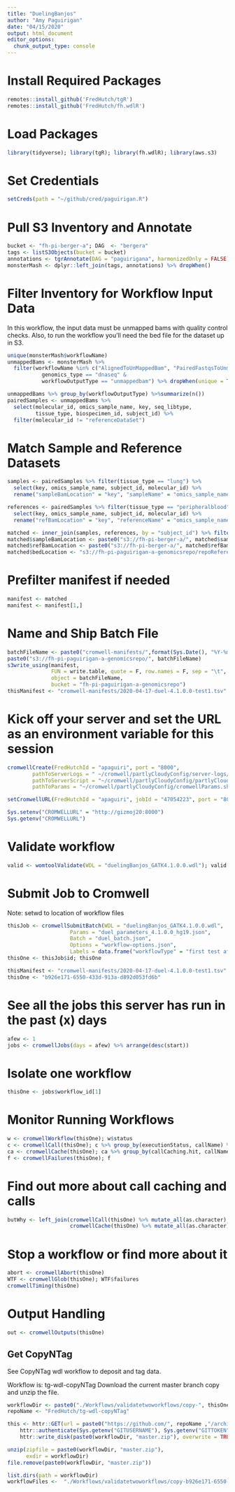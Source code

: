 ```yaml
---
title: "DuelingBanjos"
author: "Amy Paguirigan"
date: "04/15/2020"
output: html_document
editor_options: 
  chunk_output_type: console
---
```

# Install Required Packages
```r
remotes::install_github('FredHutch/tgR')
remotes::install_github('FredHutch/fh.wdlR')
```

# Load Packages
```r
library(tidyverse); library(tgR); library(fh.wdlR); library(aws.s3)
```

# Set Credentials
```r
setCreds(path = "~/github/cred/paguirigan.R") 
```

# Pull S3 Inventory and Annotate
```r
bucket <- "fh-pi-berger-a"; DAG  <- "bergera"
tags <- listS3Objects(bucket = bucket)
annotations <- tgrAnnotate(DAG = "paguirigana", harmonizedOnly = FALSE)
monsterMash <- dplyr::left_join(tags, annotations) %>% dropWhen()
```

# Filter Inventory for Workflow Input Data
In this workflow, the input data must be unmapped bams with quality control checks.  Also, to run the workflow you'll need the bed file for the dataset up in S3.  
```r
unique(monsterMash$workflowName)
unmappedBams <- monsterMash %>% 
  filter(workflowName %in% c("AlignedToUnMappedBam", "PairedFastqsToUnmappedBam") & 
           genomics_type == "dnaseq" & 
           workflowOutputType == "unmappedbam") %>% dropWhen(unique = T)

unmappedBams %>% group_by(workflowOutputType) %>%summarize(n())
pairedSamples <- unmappedBams %>% 
  select(molecular_id, omics_sample_name, key, seq_libtype, 
         tissue_type, biospecimen_id, subject_id) %>% 
  filter(molecular_id != "referenceDataSet")

```

# Match Sample and Reference Datasets
```r
samples <- pairedSamples %>% filter(tissue_type == "lung") %>% 
  select(key, omics_sample_name, subject_id, molecular_id) %>%
  rename("sampleBamLocation" = "key", "sampleName" = "omics_sample_name")

references <- pairedSamples %>% filter(tissue_type == "peripheralblood") %>% 
  select(key, omics_sample_name, subject_id, molecular_id) %>% 
  rename("refBamLocation" = "key", "referenceName" = "omics_sample_name", "ref_molecular_id" = "molecular_id")

matched <- inner_join(samples, references, by = "subject_id") %>% filter(subject_id != "blinded")# Check here that all is as it should be.  
matched$sampleBamLocation <- paste0("s3://fh-pi-berger-a/", matched$sampleBamLocation)
matched$refBamLocation <- paste0("s3://fh-pi-berger-a/", matched$refBamLocation)
matched$bedLocation <- "s3://fh-pi-paguirigan-a-genomicsrepo/repoReferenceData/bedFiles/dfci-v5Oncopanel3.1/Exome_Plus_POPv3.1_SV_ONLY_3191451_Covered_hg19-tabbed.bed"

```

# Prefilter manifest if needed
```r
manifest <- matched
manifest <- manifest[1,]
```

# Name and Ship Batch File
```r
batchFileName <- paste0("cromwell-manifests/",format(Sys.Date(), "%Y-%m-%d-"), "duel-4.1.0.0-test1.tsv")
paste0("s3://fh-pi-paguirigan-a-genomicsrepo/", batchFileName)
s3write_using(manifest,
              FUN = write.table, quote = F, row.names = F, sep = "\t",
              object = batchFileName,
              bucket = "fh-pi-paguirigan-a-genomicsrepo")
thisManifest <- "cromwell-manifests/2020-04-17-duel-4.1.0.0-test1.tsv"
```
# Kick off your server and set the URL as an environment variable for this session
```r
cromwellCreate(FredHutchId = "apaguiri", port = "8000",
        pathToServerLogs = " ~/cromwell/partlyCloudyConfig/server-logs/partly-v49-%A.txt",
        pathToServerScript = "~/cromwell/partlyCloudyConfig/partlyCloudy.sh",
        pathToParams = "~/cromwell/partlyCloudyConfig/cromwellParams.sh")

setCromwellURL(FredHutchId = "apaguiri", jobId = "47054223", port = "8000")

Sys.setenv("CROMWELLURL" = "http://gizmoj20:8000")
Sys.getenv("CROMWELLURL")
```
# Validate workflow
```r
valid <- womtoolValidate(WDL = "duelingBanjos_GATK4.1.0.0.wdl"); valid[["errors"]]; valid$isRunnableWorkflow
```


# Submit Job to Cromwell
Note: setwd to location of workflow files
```r
thisJob <- cromwellSubmitBatch(WDL = "duelingBanjos_GATK4.1.0.0.wdl",
                    Params = "duel_parameters_4.1.0.0_hg19.json",
                    Batch = "duel_batch.json",
                    Options = "workflow-options.json",
                    Labels = data.frame("workflowType" = "first test after 1.0"))
thisOne <- thisJob$id; thisOne
```

```r
thisManifest <- "cromwell-manifests/2020-04-17-duel-4.1.0.0-test1.tsv"
thisOne <- "b926e171-6550-433d-913a-d892d053fd6b"
```

# See all the  jobs this server has run in the past (x) days
```r
afew <- 1
jobs <- cromwellJobs(days = afew) %>% arrange(desc(start))
```

# Isolate one workflow
```r
thisOne <- jobs$workflow_id[1]
```

# Monitor Running Workflows
```r
w <- cromwellWorkflow(thisOne); w$status
c <- cromwellCall(thisOne); c %>% group_by(executionStatus, callName) %>% summarize(status = n())
ca <- cromwellCache(thisOne); ca %>% group_by(callCaching.hit, callName) %>% summarize(hits = n())
f <- cromwellFailures(thisOne); f
```

# Find out more about call caching and calls
```r
butWhy <- left_join(cromwellCall(thisOne) %>% mutate_all(as.character), 
                    cromwellCache(thisOne) %>% mutate_all(as.character)); butWhy %>% group_by(callName, executionStatus, callCaching.hit) %>% summarize(hits = n()) %>% arrange(desc(executionStatus))
```

# Stop a workflow or find more about it
```r
abort <- cromwellAbort(thisOne)
WTF <- cromwellGlob(thisOne); WTF$failures
cromwellTiming(thisOne)
```

# Output Handling
```r
out <- cromwellOutputs(thisOne) 
```


## Get CopyNTag
See CopyNTag wdl workflow to deposit and tag data.  

Workflow is:  tg-wdl-copyNTag
Download the current master branch copy and unzip the file. 
```r
workflowDir <- paste0("./Workflows/validatetwoworkflows/copy-", thisOne, "/")
repoName <- "FredHutch/tg-wdl-copyNTag"

this <- httr::GET(url = paste0("https://github.com/", repoName ,"/archive/master.zip"),
    httr::authenticate(Sys.getenv("GITUSERNAME"), Sys.getenv("GITTOKEN")),
    httr::write_disk(paste0(workflowDir, "master.zip"), overwrite = TRUE))

unzip(zipfile = paste0(workflowDir, "master.zip"),
      exdir = workflowDir)
file.remove(paste0(workflowDir, "master.zip"))

list.dirs(path = workflowDir)
workflowFiles <-  "./Workflows/validatetwoworkflows/copy-b926e171-6550-433d-913a-d892d053fd6b//tg-wdl-copyNTag-master/gizmo"   
```









